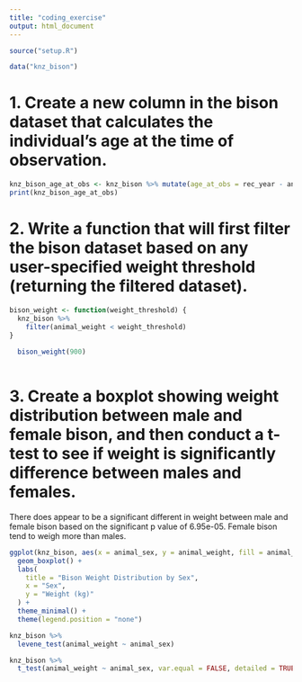 ```yaml
---
title: "coding_exercise"
output: html_document
---
```


```r
source("setup.R")
```
```r
data("knz_bison")
```

# 1. Create a new column in the bison dataset that calculates the individual’s age at the time of observation.
```r
knz_bison_age_at_obs <- knz_bison %>% mutate(age_at_obs = rec_year - animal_yob)
print(knz_bison_age_at_obs)
```

# 2. Write a function that will first filter the bison dataset based on any user-specified weight threshold (returning the filtered dataset).
```r
bison_weight <- function(weight_threshold) {
  knz_bison %>%
    filter(animal_weight < weight_threshold)
}
  
  bison_weight(900)
  
```

# 3. Create a boxplot showing weight distribution between male and female bison, and then conduct a t-test to see if weight is significantly difference between males and females.

There does appear to be a significant different in weight between male and female bison based on the significant p value of 6.95e-05. Female bison tend to weigh more than males.	
```r
ggplot(knz_bison, aes(x = animal_sex, y = animal_weight, fill = animal_sex)) +
  geom_boxplot() +
  labs(
    title = "Bison Weight Distribution by Sex",
    x = "Sex",
    y = "Weight (kg)"
  ) +
  theme_minimal() +
  theme(legend.position = "none")

knz_bison %>% 
  levene_test(animal_weight ~ animal_sex)

knz_bison %>%  
  t_test(animal_weight ~ animal_sex, var.equal = FALSE, detailed = TRUE)
```


